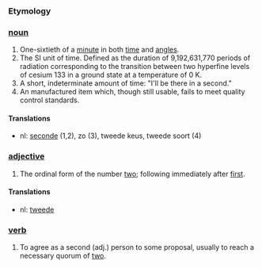 ===Etymology===
===[[noun]]===

# One-sixtieth of a [[minute]] in both [[time]] and [[angle]]s.
# The SI unit of time.  Defined as the duration of 9,192,631,770 periods of radiation corresponding to the transition between two hyperfine levels of cesium 133 in a ground state at a temperature of 0 K.
# A short, indeterminate amount of time: "I'll be there in a second."
# An manufactured item which, though still usable, fails to meet quality control standards.

====Translations====

*nl: [[seconde]] (1,2), zo (3), tweede keus, tweede soort (4)

===[[adjective]]===

# The ordinal form of the number [[two]]; following immediately after [[first]].

====Translations====

*nl: [[tweede]]

===[[verb]]===
# To agree as a second (adj.) person to some proposal, usually to reach a necessary quorum of [[two]].